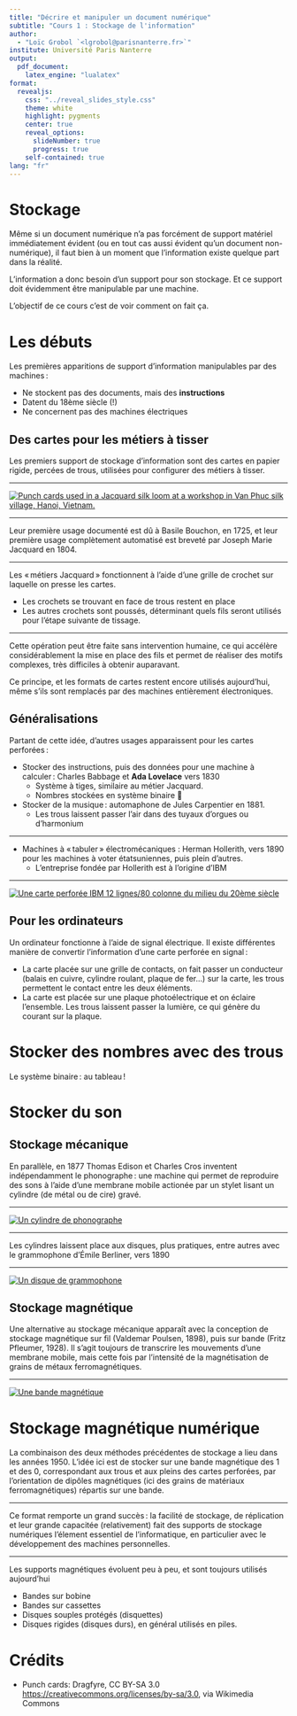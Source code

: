 ```yaml
---
title: "Décrire et manipuler un document numérique"
subtitle: "Cours 1 : Stockage de l'information"
author:
  - "Loïc Grobol `<lgrobol@parisnanterre.fr>`"
institute: Université Paris Nanterre
output:
  pdf_document:
    latex_engine: "lualatex"
format:
  revealjs:
    css: "../reveal_slides_style.css"
    theme: white
    highlight: pygments
    center: true
    reveal_options:
      slideNumber: true
      progress: true
    self-contained: true
lang: "fr"
---
```


# Stockage

Même si un document numérique n'a pas forcément de support matériel immédiatement évident (ou en
tout cas aussi évident qu'un document non-numérique), il faut bien à un moment que l'information
existe quelque part dans la réalité.

L'information a donc besoin d'un support pour son stockage. Et ce support doit évidemment être
manipulable par une machine.

L'objectif de ce cours c'est de voir comment on fait ça.

# Les débuts

Les premières apparitions de support d'information manipulables par des machines :

:::incremental

- Ne stockent pas des documents, mais des **instructions**
- Datent du 18ème siècle (!)
- Ne concernent pas des machines électriques

:::

## Des cartes pour les métiers à tisser

Les premiers support de stockage d'information sont des cartes en papier rigide, percées de trous,
utilisées pour configurer des métiers à tisser.

---

[![Punch cards used in a Jacquard silk loom at a workshop in Van Phuc silk village, Hanoi,
Vietnam.](img/Van_Phuc_loom_punch_cards_02.jpg){.r-stretch}](https://upload.wikimedia.org/wikipedia/commons/2/28/Van_Phuc_loom_punch_cards_02.jpg)

---

Leur première usage documenté est dû à Basile Bouchon, en 1725, et leur première usage complètement
automatisé est breveté par Joseph Marie Jacquard en 1804.

---

Les « métiers Jacquard » fonctionnent à l'aide d'une grille de crochet sur laquelle on presse les
cartes.

- Les crochets se trouvant en face de trous restent en place
- Les autres crochets sont poussés, déterminant quels fils seront utilisés pour l'étape
suivante de tissage.

---

Cette opération peut être faite sans intervention humaine, ce qui accélère considérablement la mise
en place des fils et permet de réaliser des motifs complexes, très difficiles à obtenir auparavant.

Ce principe, et les formats de cartes restent encore utilisés aujourd'hui, même s'ils sont remplacés
par des machines entièrement électroniques.

## Généralisations

Partant de cette idée, d'autres usages apparaissent pour les cartes perforées :

- Stocker des instructions, puis des données pour une machine à calculer : Charles Babbage et **Ada Lovelace** vers 1830
  - Système à tiges, similaire au métier Jacquard.
  - Nombres stockées en système binaire 👀
- Stocker de la musique : automaphone de Jules Carpentier en 1881.
  - Les trous laissent passer l'air dans des tuyaux d'orgues ou d'harmonium

---

- Machines à « tabuler » électromécaniques : Herman Hollerith, vers 1890 pour les machines à voter étatsuniennes, puis plein d'autres.
  - L'entreprise fondée par Hollerith est à l'origine d'IBM

---

[![Une carte perforée IBM 12 lignes/80 colonne du milieu du 20ème siècle](img/Used_Punchcard_(5151286161).jpg){.r-stretch}](https://commons.wikimedia.org/wiki/File:Used_Punchcard_(5151286161).jpg)

## Pour les ordinateurs

Un ordinateur fonctionne à l'aide de signal électrique. Il existe différentes manière de convertir l'information d'une carte perforée en signal :

- La carte placée sur une grille de contacts, on fait passer un conducteur (balais en cuivre, cylindre roulant, plaque de fer…) sur la carte, les trous permettent le contact entre les deux éléments.
- La carte est placée sur une plaque photoélectrique et on éclaire l'ensemble. Les trous laissent passer la lumière, ce qui génère du courant sur la plaque.

# Stocker des nombres avec des trous

Le système binaire : au tableau !

# Stocker du son

## Stockage mécanique

En parallèle, en 1877 Thomas Edison et Charles Cros inventent indépendamment le phonographe : une machine qui permet de reproduire des sons à l'aide d'une membrane mobile actionée par un stylet lisant un cylindre (de métal ou de cire) gravé.

---

[![Un cylindre de phonographe](img/Recording,_sound_(AM_1965.78.20-7).jpg){.r-stretch}](commons.wikimedia.org/wiki/File:Recording,_sound_(AM_1965.78.20-7).jpg)

---

Les cylindres laissent place aux disques, plus pratiques, entre autres avec le grammophone d'Émile Berliner, vers 1890

---

[![Un disque de grammophone](img/MARRS_-_Pump_up_the_volume_(1988)_Side_A.jpg){.r-stretch}](https://commons.wikimedia.org/wiki/Category:Vinyl_records#/media/File:MARRS_-_Pump_up_the_volume_(1988)_Side_A.jpg)

## Stockage magnétique

Une alternative au stockage mécanique apparaît avec la conception de stockage magnétique sur fil (Valdemar Poulsen, 1898), puis sur bande (Fritz Pfleumer, 1928). Il s'agit toujours de transcrire les mouvements d'une membrane mobile, mais cette fois par l'intensité de la magnétisation de grains de métaux ferromagnétiques.

---

[![Une bande magnétique](img/Magtape1.jpg){.r-stretch}](https://commons.wikimedia.org/wiki/File:Magtape1.jpg)

# Stockage magnétique numérique

La combinaison des deux méthodes précédentes de stockage a lieu dans les années 1950. L'idée ici est de stocker sur une bande magnétique des 1 et des 0, correspondant aux trous et aux pleins des cartes perforées, par l'orientation de dipôles magnétiques (ici des grains de matériaux ferromagnétiques) répartis sur une bande.

---

Ce format remporte un grand succès : la facilité de stockage, de réplication et leur grande capacitée (relativement) fait des supports de stockage numériques l'élement essentiel de l'informatique, en particulier avec le développement des machines personnelles.

---

Les supports magnétiques évoluent peu à peu, et sont toujours utilisés aujourd'hui

:::incremental

- Bandes sur bobine
- Bandes sur cassettes
- Disques souples protégés (disquettes)
- Disques rigides (disques durs), en général utilisés en piles.

:::

# Crédits

- Punch cards: Dragfyre, CC BY-SA 3.0 <https://creativecommons.org/licenses/by-sa/3.0>, via Wikimedia Commons